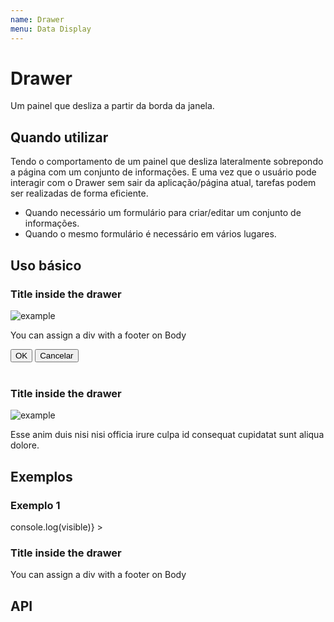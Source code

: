 ```yaml
---
name: Drawer
menu: Data Display
---
```




# Drawer

Um painel que desliza a partir da borda da janela.

## Quando utilizar

Tendo o comportamento de um painel que desliza lateralmente sobrepondo a página com um conjunto de informações. E uma vez que o usuário pode interagir com o Drawer sem sair da aplicação/página atual, tarefas podem ser realizadas de forma eficiente.

- Quando necessário um formulário para criar/editar um conjunto de informações.
- Quando o mesmo formulário é necessário em vários lugares.

## Uso básico

<Playground>
  <Drawer title={"Drawer Title"} placement={"right"} backdrop={false}>
    <div>
      <h3>Title inside the drawer</h3>
      <img
        alt="example"
        style={{ width: "100%", borderRadius: "4px" }}
        src="https://images.unsplash.com/photo-1523597020744-b68b1edd3e1c"
      />
      <p>You can assign a div with a footer on Body</p>
    </div>
    <div
      style={{
        display: "inline-flex",
        position: "absolute",
        margin: "0 20px"
      }}
    >
      <Button type="primary">OK</Button>
      <button
        type="button"
        style={{
          cursor: "pointer",
          marginLeft: "1em",
          background: "none",
          border: "none"
        }}
      >
        <span>Cancelar</span>
      </button>
    </div>
  </Drawer>
  <br />
  <Drawer title={"Drawer Title"} placement={"bottom"}>
    <div style={{ margin: "1em" }}>
      <h3>Title inside the drawer</h3>
      <img
        alt="example"
        style={{ width: "100%", borderRadius: "4px" }}
        src="https://images.unsplash.com/photo-1523597020744-b68b1edd3e1c"
      />
      <p>
        Esse anim duis nisi nisi officia irure culpa id consequat cupidatat sunt
        aliqua dolore.
      </p>
    </div>
  </Drawer>
</Playground>

## Exemplos

### Exemplo 1

<Playground>
  <Drawer
    title={"Drawer Title"}
    placement={"right"}
    onVisibleChange={visible => console.log(visible)}
  >
    <div style={{ margin: "1em" }}>
      <h3>Title inside the drawer</h3>
      <p>You can assign a div with a footer on Body</p>
    </div>
  </Drawer>
</Playground>

## API

<Props of={Drawer} />
